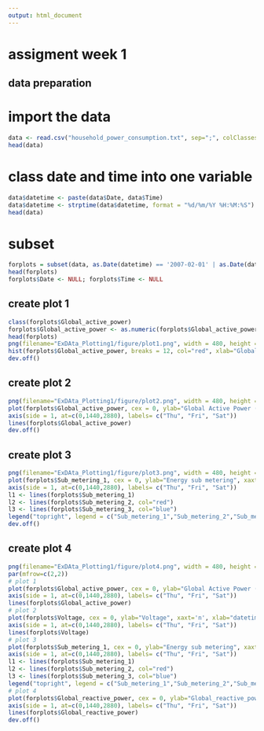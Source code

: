 ```yaml
---
output: html_document
---
```

assigment week 1
===========
## data preparation
# import the data
```r
data <- read.csv("household_power_consumption.txt", sep=";", colClasses = "character")
head(data)
```
# class date and time into one variable
```r
data$datetime <- paste(data$Date, data$Time)
data$datetime <- strptime(data$datetime, format = "%d/%m/%Y %H:%M:%S")
head(data)
```
# subset
```r
forplots = subset(data, as.Date(datetime) == '2007-02-01' | as.Date(datetime) == '2007-02-02')
head(forplots)
forplots$Date <- NULL; forplots$Time <- NULL
```
## create plot 1
```r
class(forplots$Global_active_power)
forplots$Global_active_power <- as.numeric(forplots$Global_active_power)
head(forplots)
png(filename="ExDAta_Plotting1/figure/plot1.png", width = 480, height = 480)
hist(forplots$Global_active_power, breaks = 12, col="red", xlab="Global Active Power (kilowatts)", main = "Global Active Power")
dev.off()
```
## create plot 2
```r
png(filename="ExDAta_Plotting1/figure/plot2.png", width = 480, height = 480)
plot(forplots$Global_active_power, cex = 0, ylab="Global Active Power (kilowatt)", xaxt='n')
axis(side = 1, at=c(0,1440,2880), labels= c("Thu", "Fri", "Sat"))
lines(forplots$Global_active_power)
dev.off()
```
## create plot 3
```r
png(filename="ExDAta_Plotting1/figure/plot3.png", width = 480, height = 480)
plot(forplots$Sub_metering_1, cex = 0, ylab="Energy sub metering", xaxt='n', xlab=c(""))
axis(side = 1, at=c(0,1440,2880), labels= c("Thu", "Fri", "Sat"))
l1 <- lines(forplots$Sub_metering_1)
l2 <- lines(forplots$Sub_metering_2, col="red")
l3 <- lines(forplots$Sub_metering_3, col="blue")
legend("topright", legend = c("Sub_metering_1","Sub_metering_2","Sub_metering_3"),lty=c(1,1,1),col=c("black","red","blue"))
dev.off()
```
## create plot 4
```r
png(filename="ExDAta_Plotting1/figure/plot4.png", width = 480, height = 480)
par(mfrow=c(2,2))
# plot 1
plot(forplots$Global_active_power, cex = 0, ylab="Global Active Power (kilowatt)", xaxt='n', xlab="")
axis(side = 1, at=c(0,1440,2880), labels= c("Thu", "Fri", "Sat"))
lines(forplots$Global_active_power)
# plot 2
plot(forplots$Voltage, cex = 0, ylab="Voltage", xaxt='n', xlab="datetime")
axis(side = 1, at=c(0,1440,2880), labels= c("Thu", "Fri", "Sat"))
lines(forplots$Voltage)
# plot 3
plot(forplots$Sub_metering_1, cex = 0, ylab="Energy sub metering", xaxt='n', xlab=c(""))
axis(side = 1, at=c(0,1440,2880), labels= c("Thu", "Fri", "Sat"))
l1 <- lines(forplots$Sub_metering_1)
l2 <- lines(forplots$Sub_metering_2, col="red")
l3 <- lines(forplots$Sub_metering_3, col="blue")
legend("topright", legend = c("Sub_metering_1","Sub_metering_2","Sub_metering_3"),lty=c(1,1,1),col=c("black","red","blue"))
# plot 4
plot(forplots$Global_reactive_power, cex = 0, ylab="Global_reactive_power", xaxt='n', xlab="datetime")
axis(side = 1, at=c(0,1440,2880), labels= c("Thu", "Fri", "Sat"))
lines(forplots$Global_reactive_power)
dev.off()
```




